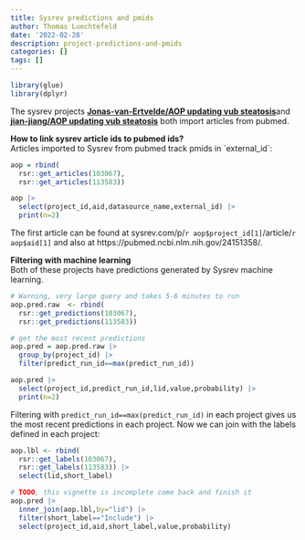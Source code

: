```yaml
---
title: Sysrev predictions and pmids
author: Thomas Luechtefeld
date: '2022-02-28'
description: project-predictions-and-pmids
categories: []
tags: []
---
```


```r
library(glue)
library(dplyr)
```

The sysrev projects [**Jonas-van-Ertvelde/AOP updating vub steatosis**](https://sysrev.com/p/113583)and [**jian-jiang/AOP updating vub steatosis**](https://sysrev.com/u/6128/p/103067) both import articles from pubmed.

**How to link sysrev article ids to pubmed ids?** \
Articles imported to Sysrev from pubmed track pmids in \`external_id\`:

```r
aop = rbind(
  rsr::get_articles(103067),
  rsr::get_articles(113583))

aop |> 
  select(project_id,aid,datasource_name,external_id) |> 
  print(n=2)
```

The first article can be found at sysrev.com/p/`r aop$project_id[1]`/article/`r aop$aid[1]` and also at https://pubmed.ncbi.nlm.nih.gov/24151358/. 

**Filtering with machine learning** \
Both of these projects have predictions generated by Sysrev machine learning.

```r
# Warning, very large query and takes 5-6 minutes to run
aop.pred.raw  <- rbind(
  rsr::get_predictions(103067),
  rsr::get_predictions(113583))

# get the most recent predictions
aop.pred = aop.pred.raw |> 
  group_by(project_id) |> 
  filter(predict_run_id==max(predict_run_id)) 

aop.pred |> 
  select(project_id,predict_run_id,lid,value,probability) |> 
  print(n=2)
```

Filtering with `predict_run_id==max(predict_run_id)` in each project gives us the most recent predictions in each project. Now we can join with the labels defined in each project:

```r
aop.lbl <- rbind(
  rsr::get_labels(103067),
  rsr::get_labels(113583)) |> 
  select(lid,short_label)

# TODO, this vignette is incomplete come back and finish it
aop.pred |> 
  inner_join(aop.lbl,by="lid") |> 
  filter(short_label=="Include") |> 
  select(project_id,aid,short_label,value,probability)
```


